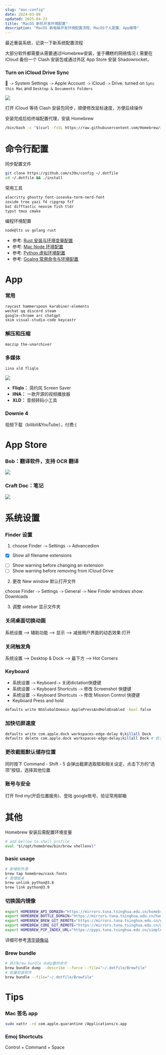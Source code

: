 ```yaml
---
slug: "mac-config"
date: 2024-03-08
updated: 2025-04-23
title: "MacOS 新机开发环境配置"
description: "MacOS 新电脑开发环境配置流程、MacOS个人配置、App推荐"
---
```


最近重装系统，记录一下新系统配置流程

大部分软件都需要从需要通过Homebrew安装，鉴于糟糕的网络情况:(
需要在 iCloud 备份一个 Clash 安装包或通过外区 App Store 安装 Shadowrocket，

### Turn on iCloud Drive Sync

 `->` System Settings `->` Apple Account `->` iCloud `->` Drive.
turned on `Sync this Mac` and `Desktop & Documents Folders`

![](./icloud.png)

打开 iCloud 等待 Clash 安装包同步，顺便修改鼠标速度，方便后续操作

安装完成后给终端配置代理，安装 Homebrew

```sh
/bin/bash -c "$(curl -fsSL https://raw.githubusercontent.com/Homebrew/install/HEAD/install.sh)"
```

# 命令行配置

同步配置文件

```sh
git clone https://github.com/x39x/config ~/.dotfile
cd ~/.dotfile && ./install
```

常用工具

```txt
alacritty ghostty font-iosevka-term-nerd-font
zoxide tree yazi fd ripgrep fzf
bat difftastic neovim fish tldr
typst tmux cmake
```

编程环境配置

```txt
node@lts uv golang rust
```

- 参考: [Rust 安装与环境变量配置](/wiki/rust-install-config)
- 参考: [Mac Node 环境配置](/wiki/mac-node-env)
- 参考: [Python 虚拟环境配置](/wiki/python-venv)
- 参考: [Goalng 常用命令与环境配置](/wiki/go-command-config)

# App

### 常用

```txt
raycast hammerspoon karabiner‐elements
wechat qq discord steam
google-chrome arc chatgpt
skim visual‐studio‐code keycastr
```

### 解压和压缩

```txt
maczip the‐unarchiver
```

### 多媒体

```txt
iina xld fliqlo
```

![](./sc.png)

- **Fliqlo：** 简约风 Screen Saver
- **IINA：** 一款开源的视频播放器
- **XLD：** 音频转码小工具

### Downie 4

视频下载（bilibili&YouTube），付费:(

# App Store

### Bob：翻译软件，支持 OCR 翻译

![](./bob.png)

### Craft Doc：笔记

![](./craft.png)

# 系统设置

### Finder 设置

1. choose Finder `->` Settings `->` Advancedion

- [x] Show all filename extensions

* [ ] Show warning before changing an extension
* [ ] Show warning before removing from iCloud Drive

2. 更改 New window 默认打开文件

choose Finder `->` Settings `->` General `->` New Finder windows show: Downloads

3. 调整 sidebar 显示文件夹

### 关闭桌面切换动画

系统设置 –> 辅助功能 –> 显示 –> 减弱用户界面的动态效果:打开

### 关闭触发角

系统设置 –> Desktop & Dock –> 最下方 –> Hot Corners

### Keyboard

- 系统设置 `->` Keyboard`->` 关闭dictation快捷键
- 系统设置 `->` Keyboard Shortcuts `->` 修改 Screenshot 快捷键
- 系统设置 `->` Keyboard Shortcuts `->` 修改 Mission Control 快捷键
- Keyboard Press and hold

```bash
defaults write NSGlobalDomain ApplePressAndHoldEnabled -bool false
```

### 加快切屏速度

```sh
defaults write com.apple.dock workspaces‐edge‐delay 0;killall Dock
defaults delete com.apple.dock workspaces‐edge‐delay;killall Dock # 恢复默认
```

### 更改截图默认储存位置

同时按下 Command - Shift - 5 会弹出截屏选取框和相关设定，点击下方的“选项”按钮，选择其他位置

### 账号与安全

打开 find my(开启位置服务)、登陆 google账号、验证常用邮箱

# 其他

Homebrew 安装后需配置环境变量

```bash
# add bellow to shell profile
eval "$(/opt/homebrew/bin/brew shellenv)"
```

### basic usage

```bash
# 新增软件源
brew tap homebrew/cask-fonts
# 管理版本
brew unlink python@3.8
brew link python@3.9
```

### 切换国内镜像

```bash
export HOMEBREW_API_DOMAIN="https://mirrors.tuna.tsinghua.edu.cn/homebrew-bottles/api"
export HOMEBREW_BOTTLE_DOMAIN="https://mirrors.tuna.tsinghua.edu.cn/homebrew-bottles"
export HOMEBREW_BREW_GIT_REMOTE="https://mirrors.tuna.tsinghua.edu.cn/git/homebrew/brew.git"
export HOMEBREW_CORE_GIT_REMOTE="https://mirrors.tuna.tsinghua.edu.cn/git/homebrew/homebrew-core.git"
export HOMEBREW_PIP_INDEX_URL="https://pypi.tuna.tsinghua.edu.cn/simple"
```

详细可参考[清华镜像站](https://mirrors.tuna.tsinghua.edu.cn/help/homebrew/)

### Brew bundle

```sh
# 执行brew bundle dump备份命令
brew bundle dump --describe --force --file="~/.dotfile/Brewfile"
# 批量安装软件
brew bundle --file="~/.dotfile/Brewfile"
```

# Tips

### Mac 签名 app

```bash
sudo xattr -rd com.apple.quarantine /Applications/x.app
```

### Emoj Shortcuts

Control + Command + Space
